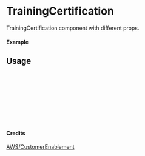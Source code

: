 
<Meta of={TrainingCertification} title="AWS/CustomerEnablement/TrainingCertification" />

# TrainingCertification

TrainingCertification component with different props.

#### Example

<Canvas of={TrainingCertification.Primary} />

## Usage

```ts
import { TrainingCertification } from "yadl-ui";

const Example = () => {
  return (
      <TrainingCertification />
  );
};

export default Example;
```

#### Credits
[AWS/CustomerEnablement](https://aws-icons.com/)
